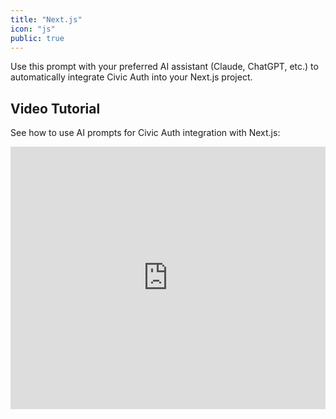 ```yaml
---
title: "Next.js"
icon: "js"
public: true
---
```



Use this prompt with your preferred AI assistant (Claude, ChatGPT, etc.) to automatically integrate Civic Auth into your Next.js project.

## Video Tutorial

See how to use AI prompts for Civic Auth integration with Next.js:

<Frame>
  <iframe width="100%" height="420" src="https://www.youtube.com/embed/ghb-gPSmS4I" title="How to use AI prompts for Civic Auth integration with Next.js" frameborder="0" allow="accelerometer; autoplay; clipboard-write; encrypted-media; gyroscope; picture-in-picture; web-share" referrerpolicy="strict-origin-when-cross-origin" allowfullscreen />
</Frame>

<div style={{ marginTop: 12 }}>
  Can't see the embedded video? 
  <a href="https://youtu.be/ghb-gPSmS4I" target="_blank" rel="noopener noreferrer">Open on YouTube</a>
  .
</div>

<a href="https://youtu.be/ghb-gPSmS4I" target="_blank" rel="noopener noreferrer">
  <img src="/images/next-llm-thumbnail.png" alt="Next.js AI Prompt video thumbnail" style={{ width: "100%", maxWidth: 960, borderRadius: 8, marginTop: 8 }} />
  
</a>

<HowToUseBasic />

## Integration Prompt

<NextjsPrompt />

<Web3UpsellNote />

<Note>
  **Need help?** If you encounter any issues during the LLM-assisted integration, you can always fall back to the [manual integration guide](/integration/nextjs).
</Note>

## What the AI Assistant Will Do

When you use this prompt, the AI assistant will:

1. **Fetch the documentation** using curl from the official Civic Auth docs
2. **Analyze your project** structure and requirements
3. **Install dependencies** and configure your Next.js app
4. **Set up authentication** with proper middleware and routes
5. **Implement frontend components** for login/logout functionality
6. **Handle edge cases** like existing auth systems or custom configurations

<SupportedAiAssistants />

<AiAssistantRequirements />
 

